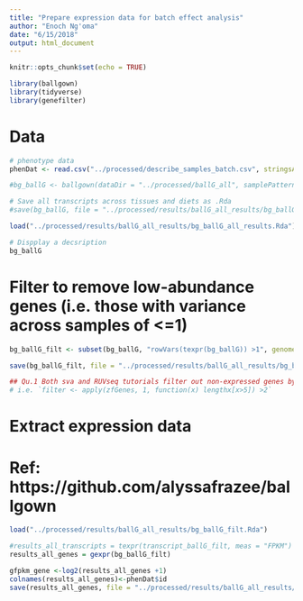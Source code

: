 ```yaml
---
title: "Prepare expression data for batch effect analysis"
author: "Enoch Ng'oma"
date: "6/15/2018"
output: html_document
---
```


```r
knitr::opts_chunk$set(echo = TRUE)

library(ballgown)
library(tidyverse)
library(genefilter)
```

# Data

```r
# phenotype data
phenDat <- read.csv("../processed/describe_samples_batch.csv", stringsAsFactors = FALSE)

#bg_ballG <- ballgown(dataDir = "../processed/ballG_all", samplePattern = "", pData = phenDat)

# Save all transcripts across tissues and diets as .Rda
#save(bg_ballG, file = "../processed/results/ballG_all_results/bg_ballG_all_results.Rda")

load("../processed/results/ballG_all_results/bg_ballG_all_results.Rda")

# Dispplay a decsription
bg_ballG
```

# Filter to remove low-abundance genes (i.e. those with variance across samples of <=1)

```r
bg_ballG_filt <- subset(bg_ballG, "rowVars(texpr(bg_ballG)) >1", genomesubset=TRUE)

save(bg_ballG_filt, file = "../processed/results/ballG_all_results/bg_ballG_filt.Rda")

## Qu.1 Both sva and RUVseq tutorials filter out non-expressed genes by requiring >5 reads in at least 2 samples for each gene
# i.e. `filter <- apply(zfGenes, 1, function(x) lengthx[x>5]) >2`
```

# Extract expression data
# Ref: https://github.com/alyssafrazee/ballgown

```r
load("../processed/results/ballG_all_results/bg_ballG_filt.Rda")

#results_all_transcripts = texpr(transcript_ballG_filt, meas = "FPKM")
results_all_genes = gexpr(bg_ballG_filt)

gfpkm_gene <-log2(results_all_genes +1)
colnames(results_all_genes)<-phenDat$id
save(results_all_genes, file = "../processed/results/ballG_all_results/gfpkm_gene_ballG_filt.csv")

```






